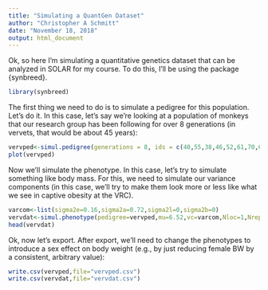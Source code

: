 ```yaml
---
title: "Simulating a QuantGen Dataset"
author: "Christopher A Schmitt"
date: "November 18, 2018"
output: html_document
---
```


Ok, so here I'm simulating a quantitative genetics dataset that can be analyzed in SOLAR for my course. To do this, I'll be using the package {synbreed}.

```r
library(synbreed)
```

The first thing we need to do is to simulate a pedigree for this population. Let's do it. In this case, let's say we're looking at a population of monkeys that our research group has been following for over 8 generations (in vervets, that would be about 45 years):

```r
vervped<-simul.pedigree(generations = 8, ids = c(40,55,38,46,52,61,70,64), animals=TRUE,familySize=1)
plot(vervped)
```

Now we'll simulate the phenotype. In this case, let's try to simulate something like body mass. For this, we need to simulate our variance components (in this case, we'll try to make them look more or less like what we see in captive obesity at the VRC).

```r
varcom<-list(sigma2e=0.16,sigma2a=0.72,sigma2l=0,sigma2b=0)
vervdat<-simul.phenotype(pedigree=vervped,mu=6.52,vc=varcom,Nloc=1,Nrepl=1)
head(vervdat)
```

Ok, now let's export. After export, we'll need to change the phenotypes to introduce a sex effect on body weight (e.g., by just reducing female BW by a consistent, arbitrary value):
```r
write.csv(vervped,file="vervped.csv")
write.csv(vervdat,file="vervdat.csv")
```
